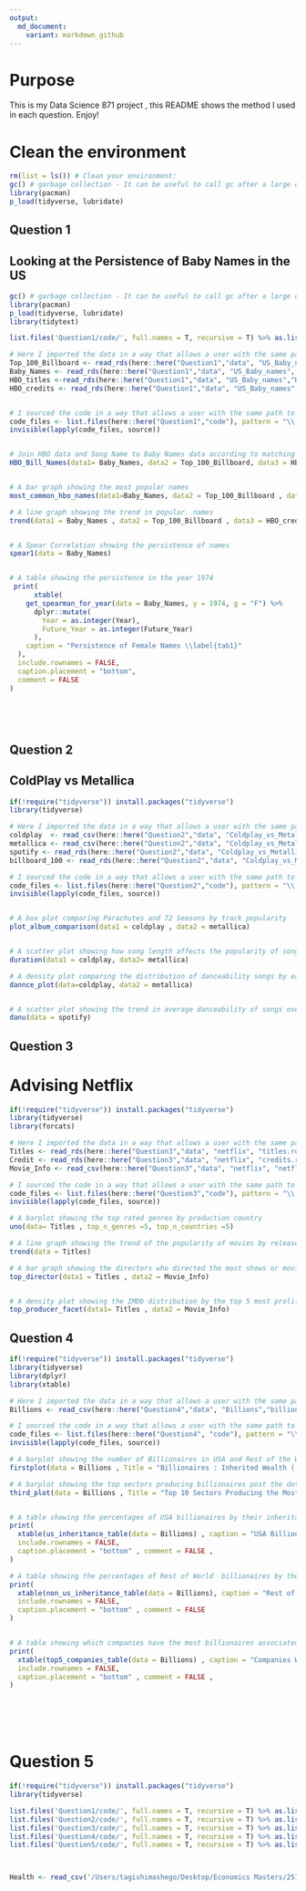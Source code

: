 ```yaml
---
output:
  md_document:
    variant: markdown_github
---
```


# Purpose

This is my Data Science 871 project , this README shows the method I used in each question. 
Enjoy!


# Clean the environment 

```r

rm(list = ls()) # Clean your environment:
gc() # garbage collection - It can be useful to call gc after a large object has been removed, as this may prompt R to return memory to the operating system.
library(pacman)
p_load(tidyverse, lubridate)
```

## Question 1 

## Looking at the Persistence of Baby Names in the US 

```r

gc() # garbage collection - It can be useful to call gc after a large object has been removed, as this may prompt R to return memory to the operating system.
library(pacman)
p_load(tidyverse, lubridate)
library(tidytext)

list.files('Question1/code/', full.names = T, recursive = T) %>% as.list() %>% walk(~source(.))

# Here I imported the data in a way that allows a user with the same path way to do the same 
Top_100_Billboard <- read_rds(here::here("Question1","data", "US_Baby_names", "charts.rds"))
Baby_Names <- read_rds(here::here("Question1","data", "US_Baby_names", "Baby_Names_By_US_State.rds"))
HBO_titles <-read_rds(here::here("Question1","data", "US_Baby_names","HBO_titles.rds"))
HBO_credits <- read_rds(here::here("Question1","data", "US_Baby_names","HBO_credits.rds"))


# I sourced the code in a way that allows a user with the same path to do the same 
code_files <- list.files(here::here("Question1","code"), pattern = "\\.R$", full.names = TRUE)
invisible(lapply(code_files, source))


# Join HBO data and Song Name to Baby Names data according to matching Names , the Song names portion was dropped 
HBO_Bill_Names(data1= Baby_Names, data2 = Top_100_Billboard, data3 = HBO_credits)


# A bar graph showing the most popular names 
most_common_hbo_names(data1=Baby_Names, data2 = Top_100_Billboard , data3= HBO_credits)

# A line graph showing the trend in popular. names
trend(data1 = Baby_Names , data2 = Top_100_Billboard , data3 = HBO_credits)


# A Spear Correlation showing the persistence of names 
spear1(data = Baby_Names)


# A table showing the persistence in the year 1974
 print(
      xtable(
    get_spearman_for_year(data = Baby_Names, y = 1974, g = "F") %>%
      dplyr::mutate(
        Year = as.integer(Year),
        Future_Year = as.integer(Future_Year)
      ),
    caption = "Persistence of Female Names \\label{tab1}"
  ),
  include.rownames = FALSE,
  caption.placement = "bottom",
  comment = FALSE
)
 
 




```



## Question 2

## ColdPlay vs Metallica 

```r


if(!require("tidyverse")) install.packages("tidyverse")
library(tidyverse)

# Here I imported the data in a way that allows a user with the same path way to do the same 
coldplay  <- read_csv(here::here("Question2","data", "Coldplay_vs_Metallica", "Coldplay.csv")) %>%  rename(album = `album_name`)
metallica <- read_csv(here::here("Question2","data", "Coldplay_vs_Metallica", "metallica.csv"))
spotify <- read_rds(here::here("Question2","data", "Coldplay_vs_Metallica", "Broader_Spotify_Info.rds"))
billboard_100 <- read_rds(here::here("Question2","data", "Coldplay_vs_Metallica", "charts.rds"))

# I sourced the code in a way that allows a user with the same path to do the same 
code_files <- list.files(here::here("Question2","code"), pattern = "\\.R$", full.names = TRUE)
invisible(lapply(code_files, source))


# A box plot comparing Parachutes and 72 Seasons by track popularity 
plot_album_comparison(data1 = coldplay , data2 = metallica)


# A scatter plot showing how song length affects the popularity of songs 
duration(data1 = coldplay, data2= metallica)

# A density plot comparing the distribution of danceability songs by each band 
dannce_plot(data=coldplay, data2 = metallica)


# A scatter plot showing the trend in average danceability of songs overtime 
danu(data = spotify)

```



## Question 3

# Advising Netflix 

```r


if(!require("tidyverse")) install.packages("tidyverse")
library(tidyverse)
library(forcats)

# Here I imported the data in a way that allows a user with the same path way to do the same
Titles <- read_rds(here::here("Question3","data", "netflix", "titles.rds"))
Credit <- read_rds(here::here("Question3","data", "netflix", "credits.rds"))
Movie_Info <- read_csv(here::here("Question3","data", "netflix", "netflix_movies.csv"))

# I sourced the code in a way that allows a user with the same path to do the same 
code_files <- list.files(here::here("Question3","code"), pattern = "\\.R$", full.names = TRUE)
invisible(lapply(code_files, source))

# A barplot showing the top rated genres by production country 
uno(data= Titles , top_n_genres =5, top_n_countries =5)

# A line graph showing the trend of the popularity of movies by release years
trend(data = Titles)

# A bar graph showing the directors who directed the most shows or movies 
top_director(data1 = Titles , data2 = Movie_Info)


# A density plot showing the IMDb distribution by the top 5 most prolific directors 
top_producer_facet(data1= Titles , data2 = Movie_Info)


```




## Question 4


```r


if(!require("tidyverse")) install.packages("tidyverse")
library(tidyverse)
library(dplyr)
library(xtable)

# Here I imported the data in a way that allows a user with the same path way to do the same
Billions <- read_csv(here::here("Question4","data", "Billions","billionaires.csv")) %>% arrange(desc(company.founded)) 

# I sourced the code in a way that allows a user with the same path to do the same
code_files <- list.files(here::here("Question4", "code"), pattern = "\\.R$", full.names = TRUE)
invisible(lapply(code_files, source))

# A barplot showing the number of Billionaires in USA and Rest of the World by their inheritance status 
firstplot(data = Billions , Title = "Billionaires : Inherited Wealth ( USA vs Rest of World") 

# A barplot showing the top sectors producing billionaires post the dot.com period 
third_plot(data = Billions , Title = "Top 10 Sectors Producing the Most Self- Made Billionaires Since 2000")


# A table showing the percentages of USA billionaires by their inheritance status 
print(
  xtable(us_inheritance_table(data = Billions) , caption = "USA Billionaires by Inheritance Status \\label{tab1}"),
  include.rownames = FALSE,
  caption.placement = "bottom" , comment = FALSE ,
)

# A table showing the percentages of Rest of World  billionaires by their inheritance status
print(
  xtable(non_us_inheritance_table(data = Billions), caption = "Rest of the World by Inheritance Status\\label{tab2}"),
  include.rownames = FALSE,
  caption.placement = "bottom" , comment = FALSE 
)


# A table showing which companies have the most billionaires associated with them 
print(
  xtable(top5_companies_table(data = Billions) , caption = "Companies With Most Billionaires \\label{tab3}"),
  include.rownames = FALSE,
  caption.placement = "bottom" , comment = FALSE ,
)







```




# Question 5 

```r



if(!require("tidyverse")) install.packages("tidyverse")
library(tidyverse)

list.files('Question1/code/', full.names = T, recursive = T) %>% as.list() %>% walk(~source(.))
list.files('Question2/code/', full.names = T, recursive = T) %>% as.list() %>% walk(~source(.))
list.files('Question3/code/', full.names = T, recursive = T) %>% as.list() %>% walk(~source(.))
list.files('Question4/code/', full.names = T, recursive = T) %>% as.list() %>% walk(~source(.))
list.files('Question5/code/', full.names = T, recursive = T) %>% as.list() %>% walk(~source(.))



Health <- read_csv('/Users/tagishimashego/Desktop/Economics Masters/25179705/Question5/data/Health/HealthCare.csv')



```


